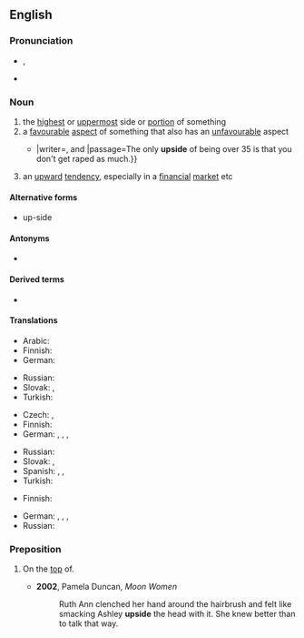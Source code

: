 ==English==
{{wikipedia}}

===Pronunciation===
* {{enPR|ŭpʹsīd'}}, {{IPA|en|/ˈʌpˌsaɪd/}}
* {{audio|en|en-us-upside.ogg|Audio (US)}}

===Noun===
{{en-noun}}

# the [[highest]] or [[uppermost]] side or [[portion]] of something
# a [[favourable]] [[aspect]] of something that also has an [[unfavourable]] aspect
#* {{quote-av|en|title={{w|Before Midnight (2013 film)|Before Midnight}}|year=2013|medium=motion picture|actor={{w|Julie Delpy}}}}|writer={{w|Richard Linklater}}, {{w|Julie Delpy}} and {{w|Ethan Hawke}}|passage=The only '''upside''' of being over 35 is that you don't get raped as much.}}
# an [[upward]] [[tendency]], especially in a [[financial]] [[market]] etc

====Alternative forms====
* up-side

====Antonyms====
* {{l|en|downside}}

====Derived terms====
* {{l|en|upside down}}

====Translations====
{{trans-top|the highest or uppermost side or portion of something}}
* Arabic: {{t+|ar|فَوْق}}
* Finnish: {{t+|fi|yläpuoli}}
* German: {{t+|de|Oberseite|f}}
{{trans-mid}}
* Russian: {{t+|ru|верх|m}}
* Slovak: {{t|sk|vrchol}}, {{t|sk|vrch}}
* Turkish: {{t|tr|üst taraf}}
{{trans-bottom}}

{{trans-top|a favourable aspect of something that also has an unfavourable aspect}}
* Czech: {{t+|cs|výhoda}}, {{t+|cs|klad}}
* Finnish: {{t|fi|hyvä puoli}}
* German: {{t+|de|Vorteil|m}}, {{t|de|positive Seite|f}}, {{t|de|Schokoladenseite|f}}, {{t|de|gute Seite|f}}
{{trans-mid}}
* Russian: {{t+|ru|плюс|m}}
* Slovak: {{t|sk|výhoda}}, {{t|sk|prednosť}}
* Spanish: {{t|es|lado bueno|m}}, {{t|es|lado positivo|m}}, {{t|es|lado favorable|m}}
* Turkish: {{t+|tr|avantaj}}
{{trans-bottom}}

{{trans-top|an upward tendency, especially in a financial market etc}}
* Finnish: {{t|fi|noususuuntaus}}
{{trans-mid}}
* German: {{t+|de|Aufwärtsbewegung|f}}, {{t+|de|Aufwärtstrend|m}}, {{t+|de|Stärkung|f}}, {{t+|de|Erholung|f}}
* Russian: {{t+|ru|рост|m}}
{{trans-bottom}}

===Preposition===
{{en-prep}}

# {{lb|en|informal}} On the [[top]] of.
#* '''2002''', Pamela Duncan, ''Moon Women''
#*: Ruth Ann clenched her hand around the hairbrush and felt like smacking Ashley '''upside''' the head with it. She knew better than to talk that way.